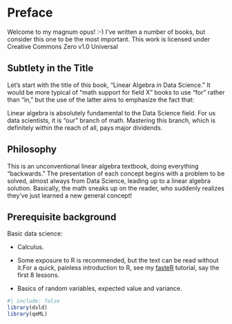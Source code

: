 
\newpage

# Preface {.unnumbered}

Welcome to my magnum opus! :-) I've written a number of books, but
consider this one to be the most important.  [This work is licensed
under Creative Commons Zero v1.0 Universal]{.column-margin}

## Subtlety in the Title

Let's start with the title of this book, "Linear Algebra *in* 
Data Science." It would be more typical of "math support for field X"
books to use "for" rather than "in," but the use of the latter aims to
emphasize the fact that:

::: {.callout-note}
Linear algebra is absolutely fundamental to the Data Science field. For
us data scientists, it is "our" branch of math. Mastering this branch,
which is definitely within the reach of all, pays major dividends.
:::

## Philosophy

This is an unconventional linear algebra textbook, doing everything
"backwards." The presentation of each concept begins with a problem to
be solved, almost always from Data Science, leading up to a linear
algebra solution.  Basically, the math sneaks up on the reader, who
suddenly realizes they've just learned a new general concept!

## Prerequisite background

Basic data science:

* Calculus.  

* Some exposure to R is recommended, but the text can be read
without it.[For a quick, painless introduction to R, see my
[fasteR](https://github.com/matloff/fasteR) tutorial, say the first 8
lessons.]{.column-margin}

* Basics of random variables, expected value and variance.

```r
#| include: false
library(dsld)
library(qeML)
```

